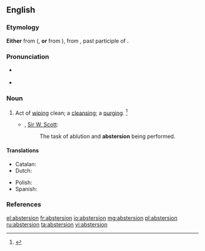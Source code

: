 ==English==

===Etymology===
'''Either''' from ({{etyl|fro|en}}, '''or''' from {{etyl|ML.|en}} {{term|abstertion|lang=la}}), from {{etyl|la|en}} {{term|abstersus|lang=la}}, past participle of {{m|la|abstergēo}}.

===Pronunciation===
* {{a|RP}} {{IPA|/æbˈstɜː.ʒn̩/|lang=en}}
* {{a|US}} {{IPA|/æbˈstɝ.ʒn̩/|/əbˈstɝ.ʒn̩/|/æbˈstɝ.ʃn̩/|/əbˈstɝ.ʃn̩/|lang=en}}

===Noun===
{{en-noun}}

# {{context|archaic|lang=en}} Act of [[wiping]] clean; a [[cleansing]]; a [[purging]]. {{defdate|First attested around 1350 to 1470.}}<ref name=SOED>{{reference-book|editor=Brown, Lesley|title=The Shorter Oxford English Dictionary|origyear=1933|edition=5th|year=2003|publisher=Oxford University Press|location=Oxford, UK|isbn=978-0-19-860575-7|pages=9|chapter}}</ref>
#* {{rfdate}}, [[w:Sir W. Scott|Sir W. Scott]]:
#*: The task of ablution and '''abstersion''' being performed.

====Translations====
{{trans-top|the act of cleaning}}
* Catalan: {{t|ca|abstersió|f}}
* Dutch: {{t+|nl|reiniging|f}}
{{trans-mid}}
* Polish: {{t+|pl|czyszczenie}}
* Spanish: {{t+|es|abstersión|f}}
{{trans-bottom}}

===References===
<references/>

[[el:abstersion]]
[[fr:abstersion]]
[[io:abstersion]]
[[mg:abstersion]]
[[pl:abstersion]]
[[ru:abstersion]]
[[ta:abstersion]]
[[vi:abstersion]]